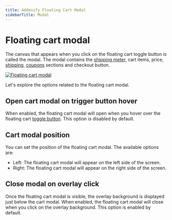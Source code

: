 ```yaml
---
title: Addonify Floating Cart Modal
sidebarTitle: Modal
---
```


# Floating cart modal

The canvas that appears when you click on the floating cart toggle button is called the modal. The modal contains the [shipping meter](/kb/floating-cart/shipping-meter), cart items, price, [shipping](/kb/floating-cart/shipping), [coupons](/kb/floating-cart/coupon) sections and checkout button.

[![Floating cart modal](/products/floating-cart/modal.png)](/products/floating-cart/modal.png)

Let's explore the options related to the floating cart modal.

## Open cart modal on trigger button hover

When enabled, the floating cart modal will open when you hover over the floating cart [toggle button](/kb/floating-cart/toggle-button). This option is disabled by default.

## Cart modal position

You can set the position of the floating cart modal. The available options are: 

- Left: The floating cart modal will appear on the left side of the screen.
- Right: The floating cart modal will appear on the right side of the screen.

## Close modal on overlay click

Once the floating cart modal is visible, the overlay background is displayed just below the cart modal. When enabled, the floating cart modal will close when you click on the overlay background. This option is enabled by default.

